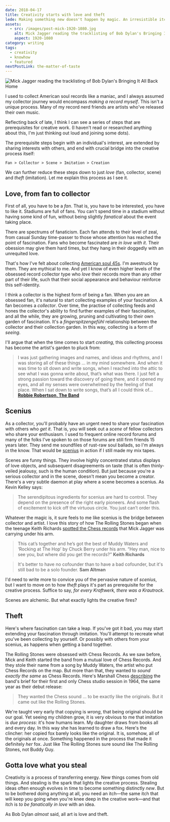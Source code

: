 ```yaml
---
date: 2018-04-17
title: Creativity starts with love and theft
lede: Making something new doesn't happen by magic. An irresistible itch has to be scratched, love has to be found. An accidental essay about the missing triggers in the creative process, inspired by my years of collecting soul 45s.
assets:
  - src: /images/post-mick-1920-1080.jpg
    alt: Mick Jagger reading the tracklisting of Bob Dylan's Bringing It All Back Home
    aspect: 1920-1080
category: writing
tags:
  - creativity
  - knowhow
  - featured
nextPostLink: the-matter-of-taste
---
```


<Img
  src="/images/post-mick-1920-1080.jpg"
  alt="Mick Jagger reading the tracklisting of Bob Dylan's Bringing It All Back Home"
  aspect="1920-1080"
  priority
  border={false}
/>

I used to collect American soul records like a maniac, and I always assumed my collector journey would encompass _making a record myself_. This isn't a unique process. Many of my record nerd friends are artists who've released their own music.

Reflecting back of late, I think I can see a series of steps that are prerequisites for creative work. (I haven't read or researched anything about this, I'm just thinking out loud and joining some dots).

The prerequisite steps begin with an individual's interest, are extended by sharing interests with others, and end with crucial bridge into the creative process itself:

`Fan > Collector > Scene > Imitation > Creation`

We can further reduce these steps down to just _love_ (fan, collector, scene) and _theft_ (imitation). Let me explain this process as I see it.

## Love, from fan to collector

First of all, you have to be a _fan_. That is, you have to be interested, you have to like it. Stadiums are full of fans. You can't spend time in a stadium without having some kind of fun, without being slightly _fanatical_ about the event taking place.

There are spectrums of fanaticism. Each fan attends to their level of zeal, from casual Sunday time-passer to those whose attention has reached the point of fascination. Fans who become fascinated are _in love with it_. Their obession may give them hard times, but they hang in their doggedly with an unrequited love.

That's how I've felt about collecting [American soul 45s](https://youtu.be/0bEV-4xp5LA). I'm awestruck by them. They are mythical to me. And yet I know of even higher levels of the obsessed record collector type who _love_ their records more than any other part of their life, such that their social appearance and behaviour reinforce this self-identity.

I think a collector is the highest form of being a fan. When you are an obsessed fan, it's natural to start collecting examples of your fascination. A fan becomes a _collector_. Over time, the practise of collecting feeds and hones the collector's ability to find further examples of their fascination, and all the while, they are growing, pruning and cultivating to their own garden of fascination. It's a _fingerspitzengefühl_ relationship between the collector and their collection garden. In this way, collecting is a form of _seeing_.

I'll argue that when the time comes to start _creating_, this collecting process has become the artist's garden to pluck from:

> I was just gathering images and names, and ideas and rhythms, and I was storing all of these things … in my mind somewhere. And when it was time to sit down and write songs, when I reached into the attic to see what I was gonna write about, that’s what was there. I just felt a strong passion toward the discovery of going there, and it opened my eyes, and all my senses were overwhelmed by the feeling of that place. When I sat down to write songs, that’s all I could think of… **[Robbie Robertson, The Band](http://observer.com/2017/07/unpacking-the-absurd-logic-of-cultural-appropriation-and-what-it-will-cost-us-media-robbie-robertson/)**

## Scenius

As a collector, you'll probably have an urgent need to share your fascination with others who _get it_. That is, you will seek out a _scene_ of fellow collectors who share your enthusiasm. I used to frequent online record forums and many of the folks I've spoken to on those forums are still firm friends 15 years later. They send me soundfiles of rust-raw soul ballads, so I'm always in the know. That would be [scenius](http://kk.org/thetechnium/scenius-or-comm/) in action if I still made my mix tapes.

Scenes are funny things. They involve highly concentrated status displays of love objects, and subsequent disagreements on taste (that is often thinly-veiled jealousy, such is the human condition). But just because you're a serious collector and in the scene, doesn't mean you become a creator. There's a very subtle daemon at play where a scene becomes a scenius. As Kevin Kelley says:

> The serendipitous ingredients for scenius are hard to control. They depend on the presence of the right early pioneers. And some flash of excitement to kick off the virtuous circle. You just can’t order this.

Whatever the magic is, it sure feels to me like scenius is the bridge between collector and artist. I love this story of how The Rolling Stones began when the teenage Keith Richards [spotted the Chess records](http://www.wgbh.org/articles/Chess-Records-the-Chicago-Blues-and-the-Rolling-Stones-8055) that Mick Jagger was carrying under his arm.

> This cat’s together and he’s got the best of Muddy Waters and ‘Rocking at The Hop’ by Chuck Berry under his arm. “Hey man, nice to see you, but where did you get the records?” **Keith Richards**

> It's better to have no cofounder than to have a bad cofounder, but it's still bad to be a solo founder. **Sam Altman**

I'd need to write more to convice you of the pervasive nature of _scenius_, but I want to move on to how _theft_ plays it's part as prerequisite for the creative process. Suffice to say, _for every Kraftwerk, there was a Krautrock_.

Scenes are alchemic. But what exactly lights the creative fires?

## Theft

Here's where fascination can take a leap. If you've got it bad, you may start extending your fascination through imitation. You'll attempt to recreate what you've been collecting by yourself. Or possibly with others from your scenius, as happens when getting a band together.

The Rolling Stones were obsessed with Chess Records. As we saw before, Mick and Keith started the band from a mutual love of Chess Records. And they stole their name from a song by Muddy Waters, the artist who put Chess Records on the map. But more than that, they wanted to _sound exactly the same_ as Chess Records. Here's Marshall Chess [describing](http://www.wgbh.org/articles/Chess-Records-the-Chicago-Blues-and-the-Rolling-Stones-8055) the band's brief for their first and only Chess studio session in 1964, the same year as their debut release:

> They wanted the Chess sound … to be exactly like the originals. But it came out like the Rolling Stones.

We're taught very early that copying is _wrong_, that being original should be our goal. Yet seeing my children grow, it is very obvious to me that imitation is _due process_: it's how humans learn. My daughter draws from books all and every day. In this way she has learned to draw a fox. Here's the clincher: her copied fox barely looks like the original. It is, somehow, all of the originals at once. Something happened in the process that made it definitely _her_ fox. Just like The Rolling Stones sure sound like The Rolling Stones, not Buddy Guy.

## Gotta love what you steal

Creativity is a process of transferring energy. New things comes from old things. And stealing is the spark that lights the creative process. Stealing ideas often enough evolves in time to become something distinctly _new_. But to be bothered doing anything at all, you need an itch—the same itch that will keep you going when you're knee deep in the creative work—and that itch is _to be fanatically in love_ with an idea.

As Bob Dylan _almost_ said, all art is love and theft.
